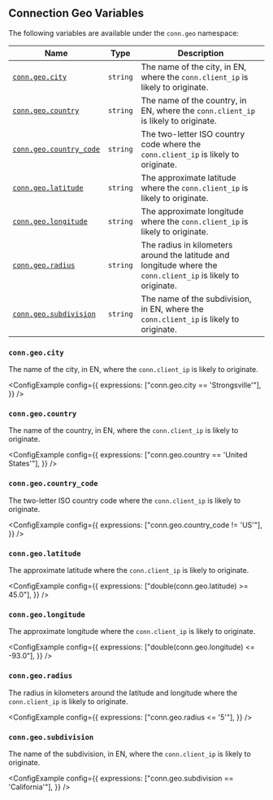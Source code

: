 
## Connection Geo Variables

The following variables are available under the `conn.geo` namespace:

| Name                                            | Type     | Description                                                                                                   |
| ----------------------------------------------- | -------- | ------------------------------------------------------------------------------------------------------------- |
| [`conn.geo.city`](#conngeocity)                 | `string` | The name of the city, in EN, where the `conn.client_ip` is likely to originate.                               |
| [`conn.geo.country`](#conngeocountry)           | `string` | The name of the country, in EN, where the `conn.client_ip` is likely to originate.                            |
| [`conn.geo.country_code`](#conngeocountry_code) | `string` | The two-letter ISO country code where the `conn.client_ip` is likely to originate.                            |
| [`conn.geo.latitude`](#conngeolatitude)         | `string` | The approximate latitude where the `conn.client_ip` is likely to originate.                                   |
| [`conn.geo.longitude`](#conngeolongitude)       | `string` | The approximate longitude where the `conn.client_ip` is likely to originate.                                  |
| [`conn.geo.radius`](#conngeoradius)             | `string` | The radius in kilometers around the latitude and longitude where the `conn.client_ip` is likely to originate. |
| [`conn.geo.subdivision`](#conngeosubdivision)   | `string` | The name of the subdivision, in EN, where the `conn.client_ip` is likely to originate.                        |

### `conn.geo.city`

The name of the city, in EN, where the `conn.client_ip` is likely to originate.

<ConfigExample
	config={{
		expressions: ["conn.geo.city == 'Strongsville'"],
	}}
/>

### `conn.geo.country`

The name of the country, in EN, where the `conn.client_ip` is likely to originate.

<ConfigExample
	config={{
		expressions: ["conn.geo.country == 'United States'"],
	}}
/>

### `conn.geo.country_code`

The two-letter ISO country code where the `conn.client_ip` is likely to originate.

<ConfigExample
	config={{
		expressions: ["conn.geo.country_code != 'US'"],
	}}
/>

### `conn.geo.latitude`

The approximate latitude where the `conn.client_ip` is likely to originate.

<ConfigExample
	config={{
		expressions: ["double(conn.geo.latitude) >= 45.0"],
	}}
/>

### `conn.geo.longitude`

The approximate longitude where the `conn.client_ip` is likely to originate.

<ConfigExample
	config={{
		expressions: ["double(conn.geo.longitude) <= -93.0"],
	}}
/>

### `conn.geo.radius`

The radius in kilometers around the latitude and longitude where the `conn.client_ip` is likely to originate.

<ConfigExample
	config={{
		expressions: ["conn.geo.radius <= '5'"],
	}}
/>

### `conn.geo.subdivision`

The name of the subdivision, in EN, where the `conn.client_ip` is likely to originate.

<ConfigExample
	config={{
		expressions: ["conn.geo.subdivision == 'California'"],
	}}
/>
